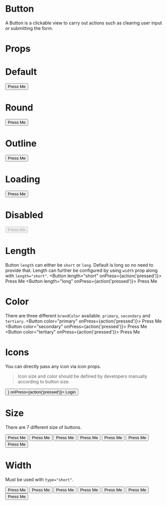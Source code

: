 
<Meta title="Design System|Button" component={Button} />

# Button
A Button is a clickable view to carry out actions such as clearing user input or submitting the form.

# Props

<Props of={Button} />

# Default

<Preview>
  <Story name="default">
    <Button onPress={action('pressed')}>
      Press Me
    </Button>
  </Story>
</Preview>

# Round

<Preview>
  <Story name="round">
    <Button round onPress={action('pressed')}>
      Press Me
    </Button>
  </Story>
</Preview>

# Outline

<Preview>
  <Story name="outline">
    <Button outline onPress={action('pressed')}>
      Press Me
    </Button>
  </Story>
</Preview>

# Loading

<Preview>
  <Story name="loading">
    <Button loading onPress={action('pressed')}>
      Press Me
    </Button>
  </Story>
</Preview>

# Disabled

<Preview>
  <Story name="disabled">
    <Button disabled onPress={action('pressed')}>
      Press Me
    </Button>
  </Story>
</Preview>

# Length
Button `length` can either be `short` or `long`. Default is long so no need to provide that. Length can further be configured by using `width` prop along with `length="short"`.
<Preview>
  <Story name="length">
    <Stack>
      <Button length="short" onPress={action('pressed')}>
        Press Me
      </Button>
      <Button length="long" onPress={action('pressed')}>
        Press Me
      </Button>
    </Stack>
  </Story>
</Preview>

# Color
There are three different `brandColor` available. `primary`, `secondary` and `tertiary`.
<Preview>
  <Story name="color">
    <Stack>
      <Button color="primary" onPress={action('pressed')}>
        Press Me
      </Button>
      <Button color="secondary" onPress={action('pressed')}>
        Press Me
      </Button>
      <Button color="tertiary" onPress={action('pressed')}>
        Press Me
      </Button>
    </Stack>
  </Story>
</Preview>

# Icons

You can directly pass any icon via icon props.
> Icon size and color should be defined by developers manually according to button size.

<Preview>
  <Story name="icons">
    <Button 
      icon={<Feather
          name="user"
          size={24}
          color="white" />}
      onPress={action('pressed')}>
      Login
    </Button>
  </Story>
</Preview>

# Size

There are 7 different size of buttons.

<Preview>
  <Story name="size">
    <Stack>
      <Button
        size="xxsmall"
        onPress={action('pressed')}>
        Press Me
      </Button>
      <Button
        size="xsmall"
        onPress={action('pressed')}>
        Press Me
      </Button>
      <Button
        size="small"
        onPress={action('pressed')}>
        Press Me
      </Button>
      <Button
        size="medium"
        onPress={action('pressed')}>
        Press Me
      </Button>
      <Button
        size="large"
        onPress={action('pressed')}>
        Press Me
      </Button>
      <Button
        size="xlarge"
        onPress={action('pressed')}>
        Press Me
      </Button>
      <Button
        size="xxlarge"
        onPress={action('pressed')}>
        Press Me
      </Button>
    </Stack>
  </Story>
</Preview>

# Width

Must be used with `type="short"`.

<Preview>
  <Story name="width">
    <Stack>
      <Button
        length="short"
        width="xxsmall"
        onPress={action('pressed')}>
        Press Me
      </Button>
      <Button
        length="short"
        width="xsmall"
        onPress={action('pressed')}>
        Press Me
      </Button>
      <Button
        length="short"
        width="small"
        onPress={action('pressed')}>
        Press Me
      </Button>
      <Button
        length="short"
        width="medium"
        onPress={action('pressed')}>
        Press Me
      </Button>
      <Button
        length="short"
        width="large"
        onPress={action('pressed')}>
        Press Me
      </Button>
      <Button
        length="short"
        width="xlarge"
        onPress={action('pressed')}>
        Press Me
      </Button>
      <Button
        length="short"
        width="xxlarge"
        onPress={action('pressed')}>
        Press Me
      </Button>
    </Stack>
  </Story>
</Preview>